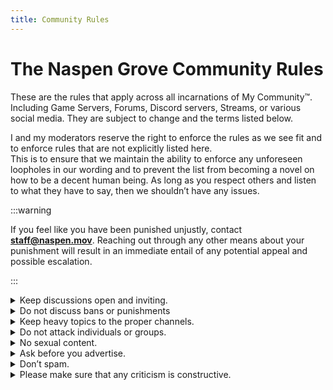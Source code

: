 ```yaml
---
title: Community Rules
---
```


<Container>
<Row>
<Col>

# The Naspen Grove Community Rules

These are the rules that apply across all incarnations of My Community™. Including Game Servers, Forums, Discord servers, Streams, or various social media. They are subject to change and the terms listed below.

I and my moderators reserve the right to enforce the rules as we see fit and to enforce rules that are not explicitly listed here.  
This is to ensure that we maintain the ability to enforce any unforeseen loopholes in our wording and to prevent the list from becoming a novel on how to be a decent human being. As long as you respect others and listen to what they have to say, then we shouldn’t have any issues.  
  
:::warning

If you feel like you have been punished unjustly, contact **staff@naspen.mov**. Reaching out through any other means about your punishment will result in an immediate entail of any potential appeal and possible escalation. 

:::
  
<details>
<summary>Keep discussions open and inviting.</summary>
<div>

There is a lot of value to be had in diverse discussions on just about any topic, so please make sure that you don’t turn a discussion hostile towards other people or ideas when there’s no reason to.

</div>
</details>

<details>
<summary>Do not discuss bans or punishments</summary>
<div>

Any discussions about current or past bans or punishments from any community will not be tolerated. If you need to discuss or appeal a punishment you received in our community please send an email to staff@naspen.mov.
**Any discussion of your punishment outside of the email will result in an immediate and retroactive denial of your appeal.**

</div>
</details>

<details>
<summary>Keep heavy topics to the proper channels.</summary>
<div>

A lot of us come here to relax and enjoy our free time. We do have spaces to discuss political and weighted topics for the time being, so please keep anything related to ongoing world events or IRL drama to those places.

</div>
</details>

<details>
<summary>Do not attack individuals or groups.</summary>
<div>

This is a very general rule by design. Any form of targeted bullying, hate speech, or harassment will not be tolerated. While we allow the use of swears they are not to be directed towards people. This includes in our political channels. 

</div>
</details>

<details>
<summary>No sexual content.</summary>
<div>

The general NSFW rule applies. We are not an adult oriented community and as such do not allow for sexually explicit content. This includes but is not limited to, Sexualized Roleplay, Pornographic imagery, and Fetish discussion.

</div>
</details>

<details>
<summary>Ask before you advertise.</summary>
<div>

Sharing other communities is amazing! But we need to make sure that the communities are relevant to our community or the discussion at hand. This is to avoid getting spammed with community links.

</div>
</details>

<details>
<summary>Don’t spam.</summary>
<div>

Just don’t, no one likes it.

</div>
</details>

<details>
<summary>Please make sure that any criticism is constructive.</summary>
<div>

If someone is going to spend time making something and you feel it’s worth responding to, then it’s worth at least putting in the effort to not tear them down. If the only thing you have to say is that it sucks, but not why or how, then your criticism sucks because all it does is limit their creativity.

</div>
</details>


</Col>
</Row>
</Container>
